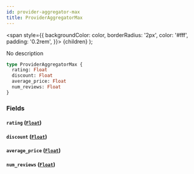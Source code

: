 ```yaml
---
id: provider-aggregator-max
title: ProviderAggregatorMax
---
```


<span
style={{
      backgroundColor: color,
      borderRadius: '2px',
      color: '#fff',
      padding: '0.2rem',
    }}>
{children}
</span>
);

No description

```graphql
type ProviderAggregatorMax {
  rating: Float
  discount: Float
  average_price: Float
  num_reviews: Float
}
```

### Fields

#### `rating` ([`Float`](/v1/scalars/float))

#### `discount` ([`Float`](/v1/scalars/float))

#### `average_price` ([`Float`](/v1/scalars/float))

#### `num_reviews` ([`Float`](/v1/scalars/float))
